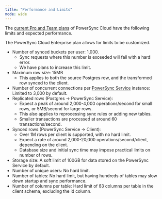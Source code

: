 ```yaml
---
title: "Performance and Limits"
mode: wide
---
```


The [current Pro and Team plans](https://www.powersync.com/pricing) of PowerSync Cloud have the following limits and expected performance.

The PowerSync Cloud Enterprise plan allows for limits to be customized.

* Number of synced buckets per user: 1,000.
   * Sync requests where this number is exceeded will fail with a hard error.
   * We have plans to increase this limit.
* Maximum row size: 15MB
   * This applies to both the source Postgres row, and the transformed row synced to the client.
* Number of concurrent connections per [PowerSync Service](/architecture/powersync-service) instance: Limited to 3,000 by default.
* Replicated rows (Postgres -> PowerSync Service):
   * Expect a peak of around 2,000-4,000 operations/second for small rows, or 5MB/second for large rows.
   * This also applies to reprocessing sync rules or adding new tables.
   * Smaller transactions are processed at around 60 transactions/second.
* Synced rows (PowerSync Service -> Client):
   * Over 1M rows per client is supported, with no hard limit.
   * Expect a rate of around 2,000-20,000 operations/second/client, depending on the client.
   * Database size and initial sync time may impose practical limits on number of rows.
* Storage size: A soft limit of 100GB for data stored on the PowerSync Service by default.
* Number of unique users: No hard limit.
* Number of tables: No hard limit, but having hundreds of tables may slow down startup and sync performance.
* Number of columns per table: Hard limit of 63 columns per table in the client schema, excluding the id column.

